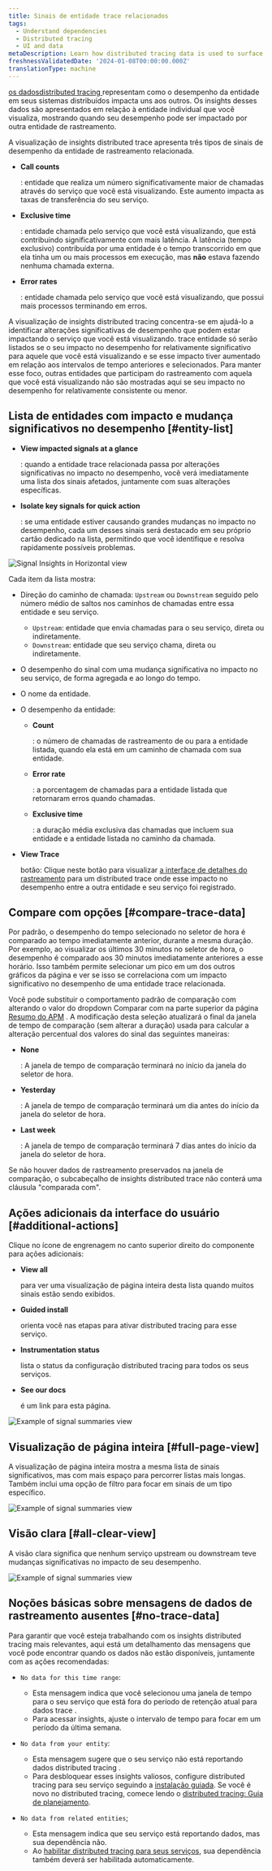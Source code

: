 ```yaml
---
title: Sinais de entidade trace relacionados
tags:
  - Understand dependencies
  - Distributed tracing
  - UI and data
metaDescription: Learn how distributed tracing data is used to surface performance impacts caused by traced entities.
freshnessValidatedDate: '2024-01-08T00:00:00.000Z'
translationType: machine
---
```






[os dadosdistributed tracing ](/docs/distributed-tracing/concepts/how-new-relic-distributed-tracing-works/#trace-structure)representam como o desempenho da entidade em seus sistemas distribuídos impacta uns aos outros. Os insights desses dados são apresentados em relação à entidade individual que você visualiza, mostrando quando seu desempenho pode ser impactado por outra entidade de rastreamento.

A visualização de insights distributed trace apresenta três tipos de sinais de desempenho da entidade de rastreamento relacionada.

* <DNT>**Call counts**</DNT>

  : entidade que realiza um número significativamente maior de chamadas através do serviço que você está visualizando. Este aumento impacta as taxas de transferência do seu serviço.

* <DNT>**Exclusive time**</DNT>

  : entidade chamada pelo serviço que você está visualizando, que está contribuindo significativamente com mais latência. A latência (tempo exclusivo) contribuída por uma entidade é o tempo transcorrido em que ela tinha um ou mais processos em execução, mas **não** estava fazendo nenhuma chamada externa.

* <DNT>**Error rates**</DNT>

  : entidade chamada pelo serviço que você está visualizando, que possui mais processos terminando em erros.

A visualização de insights distributed tracing concentra-se em ajudá-lo a identificar alterações significativas de desempenho que podem estar impactando o serviço que você está visualizando. trace entidade só serão listados se o seu impacto no desempenho for relativamente significativo para aquele que você está visualizando e se esse impacto tiver aumentado em relação aos intervalos de tempo anteriores e selecionados. Para manter esse foco, outras entidades que participam do rastreamento com aquela que você está visualizando não são mostradas aqui se seu impacto no desempenho for relativamente consistente ou menor.

## Lista de entidades com impacto e mudança significativos no desempenho [#entity-list]

* <DNT>**View impacted signals at a glance**</DNT>

  : quando a entidade trace relacionada passa por alterações significativas no impacto no desempenho, você verá imediatamente uma lista dos sinais afetados, juntamente com suas alterações específicas.

* <DNT>**Isolate key signals for quick action**</DNT>

  : se uma entidade estiver causando grandes mudanças no impacto no desempenho, cada um desses sinais será destacado em seu próprio cartão dedicado na lista, permitindo que você identifique e resolva rapidamente possíveis problemas.

<img
  title="Signal Insights in Horizontal view"
  alt="Signal Insights in Horizontal view"
  src={signalInsightHorizontalView}
/>

Cada item da lista mostra:

* Direção do caminho de chamada: `Upstream` ou `Downstream` seguido pelo número médio de saltos nos caminhos de chamadas entre essa entidade e seu serviço.

  * `Upstream`: entidade que envia chamadas para o seu serviço, direta ou indiretamente.
  * `Downstream`: entidade que seu serviço chama, direta ou indiretamente.

* O desempenho do sinal com uma mudança significativa no impacto no seu serviço, de forma agregada e ao longo do tempo.

* O nome da entidade.

* O desempenho da entidade:

  * <DNT>**Count**</DNT>

    : o número de chamadas de rastreamento de ou para a entidade listada, quando ela está em um caminho de chamada com sua entidade.

  * <DNT>**Error rate**</DNT>

    : a porcentagem de chamadas para a entidade listada que retornaram erros quando chamadas.

  * <DNT>**Exclusive time**</DNT>

    : a duração média exclusiva das chamadas que incluem sua entidade e a entidade listada no caminho da chamada.

* <DNT>**View Trace**</DNT>

  botão: Clique neste botão para visualizar [a interface de detalhes do rastreamento](/docs/distributed-tracing/ui-data/trace-details/) para um distributed trace onde esse impacto no desempenho entre a outra entidade e seu serviço foi registrado.

## Compare com opções [#compare-trace-data]

Por padrão, o desempenho do tempo selecionado no seletor de hora é comparado ao tempo imediatamente anterior, durante a mesma duração. Por exemplo, ao visualizar os últimos 30 minutos no seletor de hora, o desempenho é comparado aos 30 minutos imediatamente anteriores a esse horário. Isso também permite selecionar um pico em um dos outros gráficos da página e ver se isso se correlaciona com um impacto significativo no desempenho de uma entidade trace relacionada.

Você pode substituir o comportamento padrão de comparação com alterando o valor do dropdown Comparar com na parte superior da página [Resumo do APM](/docs/apm/agents/manage-apm-agents/agent-data/triage-run-diagnostics/) . A modificação desta seleção atualizará o final da janela de tempo de comparação (sem alterar a duração) usada para calcular a alteração percentual dos valores do sinal das seguintes maneiras:

* <DNT>**None**</DNT>

  : A janela de tempo de comparação terminará no início da janela do seletor de hora.

* <DNT>**Yesterday**</DNT>

  : A janela de tempo de comparação terminará um dia antes do início da janela do seletor de hora.

* <DNT>**Last week**</DNT>

  : A janela de tempo de comparação terminará 7 dias antes do início da janela do seletor de hora.

Se não houver dados de rastreamento preservados na janela de comparação, o subcabeçalho de insights distributed trace não conterá uma cláusula "comparada com".

## Ações adicionais da interface do usuário [#additional-actions]

Clique no ícone de engrenagem no canto superior direito do componente para ações adicionais:

* <DNT>**View all**</DNT>

  para ver uma visualização de página inteira desta lista quando muitos sinais estão sendo exibidos.

* <DNT>**Guided install**</DNT>

  orienta você nas etapas para ativar distributed tracing para esse serviço.

* <DNT>**Instrumentation status**</DNT>

  lista o status da configuração distributed tracing para todos os seus serviços.

* <DNT>**See our docs**</DNT>

  é um link para esta página.

<img
  title="Signal summaries example"
  alt="Example of signal summaries view"
  src={signalInsightsWithControls}
/>

## Visualização de página inteira [#full-page-view]

A visualização de página inteira mostra a mesma lista de sinais significativos, mas com mais espaço para percorrer listas mais longas. Também inclui uma opção de filtro para focar em sinais de um tipo específico.

<img
  title="Signal summaries example"
  alt="Example of signal summaries view"
  src={signalInsightsFullPage}
/>

## Visão clara [#all-clear-view]

A visão clara significa que nenhum serviço upstream ou downstream teve mudanças significativas no impacto de seu desempenho.

<img
  title="Signal summaries example"
  alt="Example of signal summaries view"
  src={signalSummariesWithAllClear}
/>

## Noções básicas sobre mensagens de dados de rastreamento ausentes [#no-trace-data]

Para garantir que você esteja trabalhando com os insights distributed tracing mais relevantes, aqui está um detalhamento das mensagens que você pode encontrar quando os dados não estão disponíveis, juntamente com as ações recomendadas:

* `No data for this time range`:

  * Esta mensagem indica que você selecionou uma janela de tempo para o seu serviço que está fora do período de retenção atual para dados trace .
  * Para acessar insights, ajuste o intervalo de tempo para focar em um período da última semana.

* `No data from your entity`:

  * Esta mensagem sugere que o seu serviço não está reportando dados distributed tracing .
  * Para desbloquear esses insights valiosos, configure distributed tracing para seu serviço seguindo a [instalação guiada](https://onenr.io/0OQM6lV3DwG). Se você é novo no distributed tracing, comece lendo o [distributed tracing: Guia de planejamento](https://docs.newrelic.com/docs/distributed-tracing/concepts/distributed-tracing-planning-guide/).

* `No data from related entities`;

  * Esta mensagem indica que seu serviço está reportando dados, mas sua dependência não.
  * Ao [habilitar distributed tracing para seus serviços](https://onenr.io/0OQM6lV3DwG), sua dependência também deverá ser habilitada automaticamente.